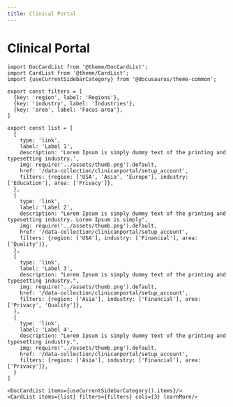 ```yaml
---
title: Clinical Portal
---
```



# Clinical Portal

```mdx-code-block
import DocCardList from '@theme/DocCardList';
import CardList from '@theme/CardList';
import {useCurrentSidebarCategory} from '@docusaurus/theme-common';

export const filters = [
  {key: 'region', label: 'Regions'},
  {key: 'industry', label: 'Industries'},
  {key: 'area', label: 'Focus area'},
]

export const list = [
  {
    type: 'link', 
    label: 'Label 1',
    description: 'Lorem Ipsum is simply dummy text of the printing and typesetting industry.',
    img: require('../assets/thumb.png').default,
    href: '/data-collection/clinicanportal/setup_account',
    filters: {region: ['USA', 'Asia', 'Europe'], industry: ['Education'], area: ['Privacy']},
  },
  {
    type: 'link', 
    label: 'Label 2',
    description: "Lorem Ipsum is simply dummy text of the printing and typesetting industry. Lorem Ipsum is simply",
    img: require('../assets/thumb.png').default,
    href: '/data-collection/clinicanportal/setup_account',
    filters: {region: ['USA'], industry: ['Financial'], area: ['Quality']},
  },
  {
    type: 'link', 
    label: 'Label 3',
    description: "Lorem Ipsum is simply dummy text of the printing and typesetting industry.",
    img: require('../assets/thumb.png').default,
    href: '/data-collection/clinicanportal/setup_account',
    filters: {region: ['Asia'], industry: ['Financial'], area: ['Privacy', 'Quality']},
  },
  {
    type: 'link', 
    label: 'Label 4',
    description: "Lorem Ipsum is simply dummy text of the printing and typesetting industry.",
    img: require('../assets/thumb.png').default,
    href: '/data-collection/clinicanportal/setup_account',
    filters: {region: ['Asia'], industry: ['Financial'], area: ['Privacy']},
  }
]

<DocCardList items={useCurrentSidebarCategory().items}/>
<CardList items={list} filters={filters} cols={3} learnMore/>
```